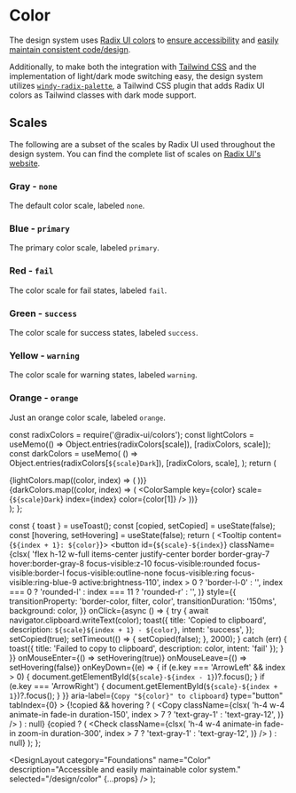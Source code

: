 


# Color

The design system uses [Radix UI colors](https://www.radix-ui.com/colors) to [ensure accessibility](https://www.radix-ui.com/docs/colors/tests) and [easily maintain consistent code/design](https://www.radix-ui.com/docs/colors/palette-composition/understanding-the-scale).

Additionally, to make both the integration with [Tailwind CSS](https://tailwindcss.com) and the implementation of light/dark mode switching easy, the design system utilizes [`windy-radix-palette`](https://github.com/brattonross/windy-radix-palette), a Tailwind CSS plugin that adds Radix UI colors as Tailwind classes with dark mode support.

## Scales

The following are a subset of the scales by Radix UI used throughout the design system. You can find the complete list of scales on [Radix UI's website](https://www.radix-ui.com/docs/colors/palette-composition/the-scales).

### Gray - `none`

The default color scale, labeled `none`.

<ColorScale scale="gray" />

### Blue - `primary`

The primary color scale, labeled `primary`.

<ColorScale scale="blue" />

### Red - `fail`

The color scale for fail states, labeled `fail`.

<ColorScale scale="red" />

### Green - `success`

The color scale for success states, labeled `success`.

<ColorScale scale="green" />

### Yellow - `warning`

The color scale for warning states, labeled `warning`.

<ColorScale scale="yellow" />

### Orange - `orange`

Just an orange color scale, labeled `orange`.

<ColorScale scale="orange" />

  const radixColors = require('@radix-ui/colors');
  const lightColors = useMemo(() => Object.entries(radixColors[scale]), [radixColors, scale]);
  const darkColors = useMemo(
    () => Object.entries(radixColors[`${scale}Dark`]),
    [radixColors, scale],
  );
  return (
    <Fragment>
      <div className="flex space-x-0 dark:hidden">
        {lightColors.map((color, index) => (
          <ColorSample key={color} scale={scale} index={index} color={color[1]} />
        ))}
      </div>
      <div className="hidden space-x-0 dark:flex">
        {darkColors.map((color, index) => (
          <ColorSample key={color} scale={`${scale}Dark`} index={index} color={color[1]} />
        ))}
      </div>
    </Fragment>
  );
};

  const { toast } = useToast();
  const [copied, setCopied] = useState(false);
  const [hovering, setHovering] = useState(false);
  return (
    <Tooltip content={`${index + 1}: ${color}`}>
      <button
        id={`${scale}-${index}`}
        className={clsx(
          'flex h-12 w-full items-center justify-center border border-gray-7 hover:border-gray-8 focus-visible:z-10 focus-visible:rounded focus-visible:border-l focus-visible:outline-none focus-visible:ring focus-visible:ring-blue-9 active:brightness-110',
          index > 0 ? 'border-l-0' : '',
          index === 0 ? 'rounded-l' : index === 11 ? 'rounded-r' : '',
        )}
        style={{
          transitionProperty: 'border-color, filter, color',
          transitionDuration: '150ms',
          background: color,
        }}
        onClick={async () => {
          try {
            await navigator.clipboard.writeText(color);
            toast({
              title: 'Copied to clipboard',
              description: `${scale}${index + 1} - ${color}`,
              intent: 'success',
            });
            setCopied(true);
            setTimeout(() => {
              setCopied(false);
            }, 2000);
          } catch (err) {
            toast({ title: 'Failed to copy to clipboard', description: color, intent: 'fail' });
          }
        }}
        onMouseEnter={() => setHovering(true)}
        onMouseLeave={() => setHovering(false)}
        onKeyDown={(e) => {
          if (e.key === 'ArrowLeft' && index > 0) {
            document.getElementById(`${scale}-${index - 1}`)?.focus();
          }
          if (e.key === 'ArrowRight') {
            document.getElementById(`${scale}-${index + 1}`)?.focus();
          }
        }}
        aria-label={`Copy "${color}" to clipboard`}
        type="button"
        tabIndex={0}
      >
        {!copied && hovering ? (
          <Copy
            className={clsx(
              'h-4 w-4 animate-in fade-in duration-150',
              index > 7 ? 'text-gray-1' : 'text-gray-12',
            )}
          />
        ) : null}
        {copied ? (
          <Check
            className={clsx(
              'h-4 w-4 animate-in fade-in zoom-in duration-300',
              index > 7 ? 'text-gray-1' : 'text-gray-12',
            )}
          />
        ) : null}
      </button>
    </Tooltip>
  );
};

  <DesignLayout
    category="Foundations"
    name="Color"
    description="Accessible and easily maintainable color system."
    selected="/design/color"
    {...props}
  />
);
